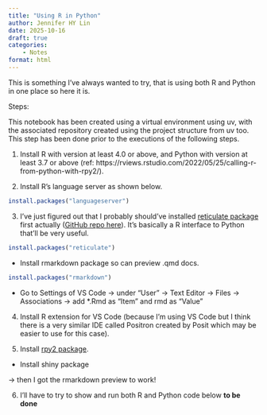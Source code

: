 ```yaml
---
title: "Using R in Python"
author: Jennifer HY Lin
date: 2025-10-16
draft: true
categories: 
    - Notes
format: html
---
```


This is something I've always wanted to try, that is using both R and Python in one place so here it is. 

Steps:

This notebook has been created using a virtual environment using uv, with the associated repository created using the project structure from uv too. This step has been done prior to the executions of the following steps.

1. Install R with version at least 4.0 or above, and Python with version at least 3.7 or above (ref: https://rviews.rstudio.com/2022/05/25/calling-r-from-python-with-rpy2/).


2. Install R's language server as shown below.

```r
install.packages("languageserver")
```

3. I've just figured out that I probably should've installed [reticulate package](https://rstudio.github.io/reticulate/) first actually ([GitHub repo here](https://github.com/rstudio/reticulate/)). It's basically a R interface to Python that'll be very useful.

```r
install.packages("reticulate")
```

* Install rmarkdown package so can preview .qmd docs.

```r
install.packages("rmarkdown")
```

* Go to Settings of VS Code -> under "User" -> Text Editor -> Files -> Associations -> add *.Rmd as "Item" and rmd as "Value"

4. Install R extension for VS Code (because I'm using VS Code but I think there is a very similar IDE called Positron created by Posit which may be easier to use for this case).

5. Install [rpy2 package](https://github.com/rpy2/rpy2).

* Install shiny package

-> then I got the rmarkdown preview to work!

6. I'll have to try to show and run both R and Python code below **to be done**